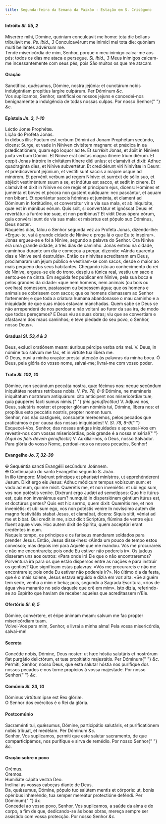 ```yaml
---
title: Segunda-feira da Semana da Paixão - Estação em S. Crisógono
---
```


<h4 class="text-center">
  Intróito <em>Sl. 55, 2</em>
</h4>
<div class="container-fluid">
  <div class="row">
    <div class="col-6 dropcaps text-justify">
      Miserére mihi, Dómine, quóniam conculcávit me homo: tota dic bellans
      tribulávit me. <em>Ps. ibid., 3</em> Conculcavérunt me inimíci mei tota
      die: quóniam multi bellántes advérsum me.
    </div>
    <div class="col-6 dropcaps text-justify">
      Tende misericórdia de mim, Senhor, porque o meu inimigo calca-me aos pés:
      todos os dias me ataca e persegue. <em>Sl. ibid., 3</em> Meus inimigos
      calcam-me incessantemente com seus pés; pois São muitos os que me atacam.
    </div>
  </div>
</div>

<h4 class="text-center">Oração</h4>
<div class="container-fluid">
  <div class="row">
    <div class="col-6 dropcaps text-justify">
      Sanctífica, quǽsumus, Dómine, nostra jejúnia: et cunctárum nobis
      indulgéntiam propítius largíre culpárum. Per Dóminum <em>&c.</em>
    </div>
    <div class="col-6 dropcaps text-justify">
      Vos suplicamos, Senhor, santificai os nossos jejuns e concedei-nos
      benignamente a indulgência de todas nossas culpas. Por nosso Senhor{" "}
      <em>&c.</em>
    </div>
  </div>
</div>

<h4 class="text-center">
  Epístola <em>Jn. 3, 1-10</em>
</h4>
<div class="container-fluid">
  <div class="row">
    <div class="col-6 text-justify">Léctio Jonæ Prophétæ.</div>
    <div class="col-6 text-justify">Lição do Profeta Jonas.</div>
    <div class="col-6 dropcaps text-justify">
      In diébus illis: Factum est verbum Dómini ad Jonam Prophétam secúndo,
      dicens: Surge, et vade in Níniven civitátem magnam: et prǽdica in ea
      prædicatiónem, quam ego loquor ad te. Et surréxit Jonas, et ábiit in
      Níniven juxta verbum Dómini. Et Nínive erat civitas magna itínere trium
      diérum. Et cœpit Jonas introíre in civitátem itínere diéi uníus: et
      clamávit et dixit: Adhuc quadragínta dies, et Nínive subvertétur. Et
      credidérunt viri Ninivítæ in Deum: et prædicavérunt jejúnium, et vestíti
      sunt saccis a majore usque ad minórem. Et pervénit verbum ad regem Nínive:
      et surréxit de sólio suo, et abjécit vestiméntum suum a se, et indútus est
      sacco, et sedit in cínere. Et clamávit et dixit in Nínive ex ore regis et
      príncipum ejus, dicens: Hómines et juménta et boves et pécora non gustent
      quidquam: nec pascántur, et aquam non bibant. Et operiántur saccis hómines
      et juménta, et clament ad Dóminum in fortitúdine, et convertátur vir a via
      sua mala, et ab iniquitáte, quæ est in mánibus eórum. Quis scit, si
      convertátur et ignóscat Deus: et revertátur a furóre iræ suæ, et non
      períbimus? Et vidit Deus ópera eórum, quia convérsi sunt de via sua mala:
      et misértus est pópulo suo Dóminus, Deus noster.
    </div>
    <div class="col-6 dropcaps text-justify">
      Naqueles dias, falou o Senhor segunda vez ao Profeta Jonas, dizendo-lhe:
      «Ergue-te, vai à grande cidade de Ninive e prega lá o que Eu te inspirar».
      Jonas ergueu-se e foi a Ninive, segundo a palavra do Senhor. Ora Ninive
      era uma grande cidade, a três dias de caminho. Jonas entrou na cidade,
      caminhou durante um dia e começou a pregar, dizendo: «Ainda quarenta dias
      e Ninive será destruída». Então os ninivitas acreditaram em Deus,
      proclamaram um jejum público e vestiram-se com sacos, desde o maior ao
      mais pequeno dos seus habitantes. Chegando isto ao conhecimento do rei de
      Ninive, ergueu-se ele do trono, despiu a túnica real, vestiu um saco e
      sentou-se na cinza. Em seguida fez publicar em Ninive, pela sua boca e
      pelos grandes da cidade: «que nem homens, nem animais (ou bois ou ovelhas)
      comessem, pastassem ou bebessem água; que os homens e animais se cobrissem
      com sacos; que os homens clamassem ao Senhor fortemente; e que toda a
      criatura humana abandonasse o mau caminho e a iniquidade de que suas mãos
      estavam manchadas. Quem sabe se Deus se não arrependerá de nos perdoar e
      não voltará ao furor da sua ira, de modo que todos pereçamos? E Deus viu
      as suas obras; viu que se convertiam e afastavam dos maus caminhos; e teve
      piedade do seu povo, o Senhor, nosso Deus».
    </div>
  </div>
</div>

<h4 class="text-center">
  Gradual <em>Sl. 53,4 & 3</em>
</h4>
<div class="container-fluid">
  <div class="row">
    <div class="col-6 dropcaps text-justify">
      Deus, exáudi oratiónem meam: áuribus pércipe verba oris mei. V. Deus, in
      nómine tuo salvum me fac, et in virtúte tua líbera me.
    </div>
    <div class="col-6 dropcaps text-justify">
      Ó Deus, ouvi a minha oração: prestai atenção às palavras da minha boca. Ó
      Deus, pela glória do vosso nome, salvai-me; livrai-me com vosso poder.
    </div>
  </div>
</div>

<h4 class="text-center">
  Trato <em>Sl. 102, 10</em>
</h4>
<div class="container-fluid">
  <div class="row">
    <div class="col-6 dropcaps text-justify">
      Dómine, non secúndum peccáta nostra, quæ fécimus nos: neque secúndum
      iniquitátes nostras retríbuas nobis. V. <em>Ps. 78, 8-9</em> Dómine, ne
      memíneris iniquitátum nostrárum antiquárum: cito antícipent nos
      misericórdiæ tuæ, quia páuperes facti sumus nimis.{" "}
      <em>(hic genuflectitur)</em> V. Adjuva nos, Deus, salutáris noster: et
      propter glóriam nóminis tui, Dómine, líbera nos: et propítius esto
      peccátis nostris, propter nomen tuum.
    </div>
    <div class="col-6 dropcaps text-justify">
      Senhor, nos não castigueis, consoante merecemos, pelos pecados que
      praticámos e por causa das nossas iniquidades! V. <em>Sl. 78, 8-9</em>{" "}
      Esquecei-Vos, Senhor, das nossas antigas iniquidades e apressai-Vos em
      revestir-nos com vossas misericórdias, pois grande é a nossa miséria!{" "}
      <em>(Aqui os fiéis devem genuflectir)</em> V. Auxiliai-nos, ó Deus, nosso
      Salvador. Para glória do vosso Nome, perdoai-nos os nossos pecados,
      Senhor!
    </div>
  </div>
</div>

<h4 class="text-center">
  Evangelho <em>Jo. 7, 32-39</em>
</h4>
<div class="container-fluid">
  <div class="row">
    <div class="col-6 text-justify">
      <span class="text-danger">&#10016;</span> Sequéntia sancti Evangélii
      secúndum Joánnem.
    </div>
    <div class="col-6 text-justify">
      <span class="text-danger">&#10016;</span> Continuação do santo Evangelho
      segundo S. João.
    </div>
    <div class="col-6 dropcaps text-justify">
      In illo témpore: Misérunt príncipes et pharisǽi minístros, ut
      apprehénderent Jesum. Dixit ergo eis Jesus: Adhuc módicum tempus vobíscum
      sum: et vado ad eum, qui me misit. Quærétis me, et non inveniétis: et ubi
      ego sum, vos non potéstis veníre. Dixérunt ergo Judǽi ad semetípsos: Quo
      hic itúrus est, quia non inveniémus eum? numquid in dispersiónem géntium
      itúrus est, et doctúrus gentes? Quis est hic sermo, quem dixit: Quærétis
      me, et non inveniétis: et ubi sum ego, vos non potéstis veníre In
      novíssimo autem die magno festivitátis stabat Jesus, et clamábat, dicens:
      Siquis sitit, véniat ad me et bibat. Qui credit in me, sicut dicit
      Scriptúra, flúmina de ventre ejus fluent aquæ vivæ. Hoc autem dixit de
      Spíritu, quem acceptúri erant credéntes in eum.
    </div>
    <div class="col-6 dropcaps text-justify">
      Naquele tempo, os príncipes e os fariseus mandaram soldados para prender
      Jesus. Então, Jesus disse-lhes: «Ainda um pouco de tempo estou convosco;
      mas depois irei para Aquele que me mandou. Vós me procurareis e não me
      encontrareis; pois onde Eu estiver não podereis ir». Os judeus disseram
      uns aos outros: «Para onde irá Ele que o não encontraremos? Porventura irá
      para os que estão dispersos entre as nações e para instruir os gentios?
      Que significam estas palavras: «Vós me procurareis e não me encontrareis;
      pois onde Eu estiver não podereis ir?». No último dia da festa, que é o
      mais solene, Jesus estava erguido e dizia em voz alta: «Se alguém tem
      sede, venha a mim e beba; pois, segundo a Sagrada Escritura, «rios de água
      viva manarão no seio daquele que crê em mim». Isto dizia, referindo-se ao
      Espírito que haviam de receber aqueles que acreditassem n’Ele.
    </div>
  </div>
</div>

<h4 class="text-center">
  Ofertório <em>Sl. 6, 5</em>
</h4>
<div class="container-fluid">
  <div class="row">
    <div class="col-6 dropcaps text-justify">
      Dómine, convértere, et éripe ánimam meam: salvum me fac propter
      misericórdiam tuam.
    </div>
    <div class="col-6 dropcaps text-justify">
      Volvei-Vos para mim, Senhor, e livrai a minha alma! Pela vossa
      misericórdia, salvai-me!
    </div>
  </div>
</div>

<h4 class="text-center">Secreta</h4>
<div class="container-fluid">
  <div class="row">
    <div class="col-6 dropcaps text-justify">
      Concéde nobis, Dómine, Deus noster: ut hæc hóstia salutáris et nostrórum
      fiat purgátio delictórum, et tuæ propitiátio majestátis. Per Dóminum{" "}
      <em>&c.</em>
    </div>
    <div class="col-6 dropcaps text-justify">
      Permiti, Senhor, nosso Deus, que esta salutar hóstia nos purifique dos
      nossos pecados e nos torne propícios à vossa majestade. Por nosso Senhor{" "}
      <em>&c.</em>
    </div>
  </div>
</div>

<h4 class="text-center">
  Comúnio <em>Sl. 23, 10</em>
</h4>
<div class="container-fluid">
  <div class="row">
    <div class="col-6 dropcaps text-justify">
      Dóminus virtútum ipse est Rex glóriæ.
    </div>
    <div class="col-6 dropcaps text-justify">
      O Senhor dos exércitos é o Rei da glória.
    </div>
  </div>
</div>

<h4 class="text-center">Postcomúnio</h4>
<div class="container-fluid">
  <div class="row">
    <div class="col-6 dropcaps text-justify">
      Sacraménti tui, quǽsumus, Dómine, participátio salutáris, et
      purificatiónem nobis tríbuat, et medélam. Per Dóminum <em>&c.</em>
    </div>
    <div class="col-6 dropcaps text-justify">
      Senhor, Vos suplicamos, permiti que este salutar sacramento, de que
      comparticipámos, nos purifique e sirva de remédio. Por nosso Senhor{" "}
      <em>&c.</em>
    </div>
  </div>
</div>

<h4 class="text-center">Oração sobre o povo</h4>
<div class="container-fluid">
  <div class="row">
    <div class="col-6 text-danger text-center"> Orémus.</div>
    <div class="col-6 text-danger text-center"> Oremos.</div>
    <div class="col-6 text-justify">Humiliáte cápita vestra Deo.</div>
    <div class="col-6 text-justify">
      Inclinai as vossas cabeças diante de Deus.
    </div>
    <div class="col-6 text-justify">
      Da, quǽsumus, Dómine, pópulo tuo salútem mentis et córporis: ut, bonis
      opéribus inhæréndo, tua semper mereátur protectióne deféndi. Per Dóminum{" "}
      <em>&c.</em>
    </div>
    <div class="col-6 text-justify">
      Concedei ao vosso povo, Senhor, Vos suplicamos, a saúde da alma e do
      corpo, a fim de que, dedicando-se às boas obras, mereça sempre ser
      assistido com vossa protecção. Por nosso Senhor <em>&c.</em>
    </div>
  </div>
</div>
